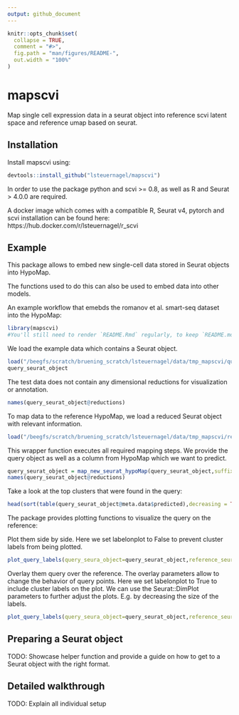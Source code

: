 ```yaml
---
output: github_document
---
```


<!-- README.md is generated from README.Rmd. Please edit that file -->

```r
knitr::opts_chunk$set(
  collapse = TRUE,
  comment = "#>",
  fig.path = "man/figures/README-",
  out.width = "100%"
)
```

# mapscvi

<!-- badges: start -->
<!-- badges: end -->

Map single cell expression data in a seurat object into reference scvi latent space and reference umap based on seurat.

## Installation

Install mapscvi using:

``` r
devtools::install_github("lsteuernagel/mapscvi")
```

In order to use the package python and scvi >= 0.8, as well as R and Seurat > 4.0.0 are required.

A docker image which comes with a compatible R, Seurat v4, pytorch and scvi installation can be found here: https://hub.docker.com/r/lsteuernagel/r_scvi 

## Example

This package allows to embed new single-cell data stored in Seurat objects into HypoMap.

The functions used to do this can also be used to embed data into other models.

An example workflow that emebds the romanov et al. smart-seq dataset into the HypoMap:

```r
library(mapscvi)
#You'll still need to render `README.Rmd` regularly, to keep `README.md` up-to-date. `devtools::build_readme()` is handy for this. You could also use GitHub Actions to re-render `README.Rmd` every time you push. An example workflow can be found here: <https://github.com/r-lib/actions/tree/master/examples>.
```

We load the example data which contains a Seurat object.

```r
load("/beegfs/scratch/bruening_scratch/lsteuernagel/data/tmp_mapscvi/query_test_object.RData")
query_seurat_object
```

The test data does not contain any dimensional reductions for visualization or annotation.

```r
names(query_seurat_object@reductions)
```

To map data to the reference HypoMap, we load a reduced Seurat object with relevant information.

```r
load("/beegfs/scratch/bruening_scratch/lsteuernagel/data/tmp_mapscvi/reference_hypoMap.RData")
```


This wrapper function executes all required mapping steps. We provide the query object as well as a column from HypoMap which we want to predict.

```r
query_seurat_object = map_new_seurat_hypoMap(query_seurat_object,suffix="query_romanov",label_col="K169_named",max_epochs=20,reference_seurat=reference_hypoMap)
names(query_seurat_object@reductions)
```

Take a look at the top clusters that were found in the query:

```r
head(sort(table(query_seurat_object@meta.data$predicted),decreasing = TRUE),n = 10)
```
The package provides plotting functions to visualize the query on the reference:

Plot them side by side. Here we set labelonplot to False to prevent cluster labels from being plotted.

```r
plot_query_labels(query_seura_object=query_seurat_object,reference_seurat=reference_hypoMap,label_col="K169_named",overlay = FALSE,labelonplot = FALSE)
```

Overlay them query over the reference. The overlay parameters allow to change the behavior of query points. Here we set labelonplot to True to include cluster labels on the plot. We can use the Seurat::DimPlot parameters to further adjust the plots. E.g. by decreasing the size of the labels.

```r
plot_query_labels(query_seura_object=query_seurat_object,reference_seurat=reference_hypoMap,label_col="K169_named",overlay = TRUE,overlay_pt_size = 0.4,labelonplot = TRUE,label.size=1)
```



## Preparing a Seurat object

TODO: Showcase helper function and provide a guide on how to get to a Seurat object with the right format.


## Detailed walkthrough

TODO: Explain all individual setup
